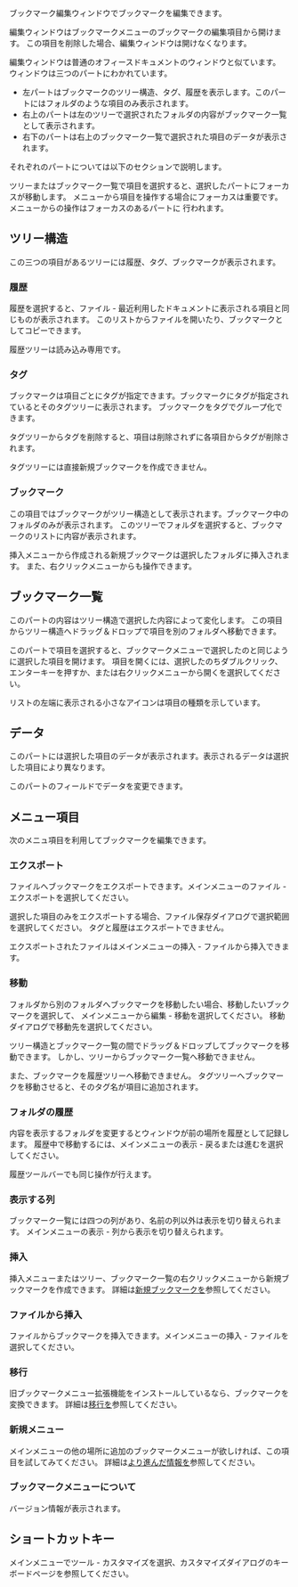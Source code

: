 
ブックマーク編集ウィンドウでブックマークを編集できます。

編集ウィンドウはブックマークメニューのブックマークの編集項目から開けます。
この項目を削除した場合、編集ウィンドウは開けなくなります。

編集ウィンドウは普通のオフィースドキュメントのウィンドウと似ています。
ウィンドウは三つのパートにわかれています。
* 左パートはブックマークのツリー構造、タグ、履歴を表示します。このパートにはフォルダのような項目のみ表示されます。
* 右上のパートは左のツリーで選択されたフォルダの内容がブックマーク一覧として表示されます。
* 右下のパートは右上のブックマーク一覧で選択された項目のデータが表示されます。

それぞれのパートについては以下のセクションで説明します。

ツリーまたはブックマーク一覧で項目を選択すると、選択したパートにフォーカスが移動します。
メニューから項目を操作する場合にフォーカスは重要です。メニューからの操作はフォーカスのあるパートに
行われます。

{{Bookmark|hid/mytools.bookmarks.BookmarksMenu:tree|bookmarks|ブックマークのフォルダ}}

== ツリー構造 ==
この三つの項目があるツリーには履歴、タグ、ブックマークが表示されます。

=== 履歴 ===
履歴を選択すると、ファイル - 最近利用したドキュメントに表示される項目と同じものが表示されます。
このリストからファイルを開いたり、ブックマークとしてコピーできます。

履歴ツリーは読み込み専用です。

=== タグ ===
ブックマークは項目ごとにタグが指定できます。ブックマークにタグが指定されているとそのタグツリーに表示されます。
ブックマークをタグでグループ化できます。

タグツリーからタグを削除すると、項目は削除されずに各項目からタグが削除されます。

タグツリーには直接新規ブックマークを作成できません。

=== ブックマーク ===
この項目ではブックマークがツリー構造として表示されます。ブックマーク中のフォルダのみが表示されます。
このツリーでフォルダを選択すると、ブックマークのリストに内容が表示されます。

挿入メニューから作成される新規ブックマークは選択したフォルダに挿入されます。
また、右クリックメニューからも操作できます。

{{Bookmark|hid/mytools.bookmarks.BookmarksMenu:grid|bookmarks|選択したフォルダのブックマーク}}

== ブックマーク一覧 ==
このパートの内容はツリー構造で選択した内容によって変化します。
この項目からツリー構造へドラッグ＆ドロップで項目を別のフォルダへ移動できます。

このパートで項目を選択すると、ブックマークメニューで選択したのと同じように選択した項目を開けます。
項目を開くには、選択したのちダブルクリック、エンターキーを押すか、または右クリックメニューから開くを選択してください。

リストの左端に表示される小さなアイコンは項目の種類を示しています。

{{Bookmark|hid/mytools.bookmarks.BookmarksMenu:data|bookmarks|選択したブックマークのデータ}}

== データ ==
このパートには選択した項目のデータが表示されます。表示されるデータは選択した項目により異なります。

このパートのフィールドでデータを変更できます。

== メニュー項目 ==
次のメニュ項目を利用してブックマークを編集できます。

=== エクスポート ===
ファイルへブックマークをエクスポートできます。メインメニューのファイル - エクスポートを選択してください。

選択した項目のみをエクスポートする場合、ファイル保存ダイアログで選択範囲を選択してください。
タグと履歴はエクスポートできません。

エクスポートされたファイルはメインメニューの挿入 - ファイルから挿入できます。

{{Bookmark|hid/mytools.bookmarks.BookmarksMenu:command.move|bookmarks|ブックマークの移動}}

=== 移動 ===
フォルダから別のフォルダへブックマークを移動したい場合、移動したいブックマークを選択して、
メインメニューから編集 - 移動を選択してください。
移動ダイアログで移動先を選択してください。

ツリー構造とブックマーク一覧の間でドラッグ＆ドロップしてブックマークを移動できます。
しかし、ツリーからブックマーク一覧へ移動できません。

また、ブックマークを履歴ツリーへ移動できません。
タグツリーへブックマークを移動させると、そのタグ名が項目に追加されます。

=== フォルダの履歴 ===
内容を表示するフォルダを変更するとウィンドウが前の場所を履歴として記録します。
履歴中で移動するには、メインメニューの表示 - 戻るまたは進むを選択してください。

履歴ツールバーでも同じ操作が行えます。

=== 表示する列 ===
ブックマーク一覧には四つの列があり、名前の列以外は表示を切り替えられます。
メインメニューの表示 - 列から表示を切り替えられます。

=== 挿入 ===
挿入メニューまたはツリー、ブックマーク一覧の右クリックメニューから新規ブックマークを作成できます。
詳細は[[bookmark|新規ブックマーク]]を参照してください。

=== ファイルから挿入 ===
ファイルからブックマークを挿入できます。メインメニューの挿入 - ファイルを選択してください。

=== 移行 ===
旧ブックマークメニュー拡張機能をインストールしているなら、ブックマークを変換できます。
詳細は[[migration|移行]]を参照してください。

=== 新規メニュー ===
メインメニューの他の場所に追加のブックマークメニューが欲しければ、この項目を試してみてください。
詳細は[[further|より進んだ情報]]を参照してください。

=== ブックマークメニューについて ===
バージョン情報が表示されます。

== ショートカットキー ==
メインメニューでツール - カスタマイズを選択、カスタマイズダイアログのキーボードページを参照してください。


